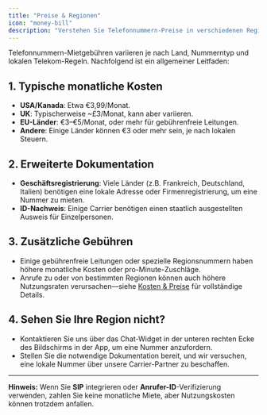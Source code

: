 ```yaml
---
title: "Preise & Regionen"
icon: "money-bill"
description: "Verstehen Sie Telefonnummern-Preise in verschiedenen Regionen, Dokumentationsanforderungen und zusätzliche Gebühren"
---
```


Telefonnummern-Mietgebühren variieren je nach Land, Nummerntyp und lokalen Telekom-Regeln. Nachfolgend ist ein allgemeiner Leitfaden:

## 1. Typische monatliche Kosten

- **USA/Kanada**: Etwa €3,99/Monat.
- **UK**: Typischerweise ~£3/Monat, kann aber variieren.
- **EU-Länder**: €3–€5/Monat, oder mehr für gebührenfreie Leitungen.
- **Andere**: Einige Länder können €3 oder mehr sein, je nach lokalen Steuern.

## 2. Erweiterte Dokumentation

- **Geschäftsregistrierung**: Viele Länder (z.B. Frankreich, Deutschland, Italien) benötigen eine lokale Adresse oder Firmenregistrierung, um eine Nummer zu mieten.
- **ID-Nachweis**: Einige Carrier benötigen einen staatlich ausgestellten Ausweis für Einzelpersonen.

## 3. Zusätzliche Gebühren

- Einige gebührenfreie Leitungen oder spezielle Regionsnummern haben höhere monatliche Kosten oder pro-Minute-Zuschläge.
- Anrufe zu oder von bestimmten Regionen können auch höhere Nutzungsraten verursachen—siehe [Kosten & Preise](/de/pricing/overview) für vollständige Details.

## 4. Sehen Sie Ihre Region nicht?

- Kontaktieren Sie uns über das Chat-Widget in der unteren rechten Ecke des Bildschirms in der App, um eine Nummer anzufordern.
- Stellen Sie die notwendige Dokumentation bereit, und wir versuchen, eine lokale Nummer über unsere Carrier-Partner zu beschaffen.

---

**Hinweis:** Wenn Sie **SIP** integrieren oder **Anrufer-ID**-Verifizierung verwenden, zahlen Sie keine monatliche Miete, aber Nutzungskosten können trotzdem anfallen. 